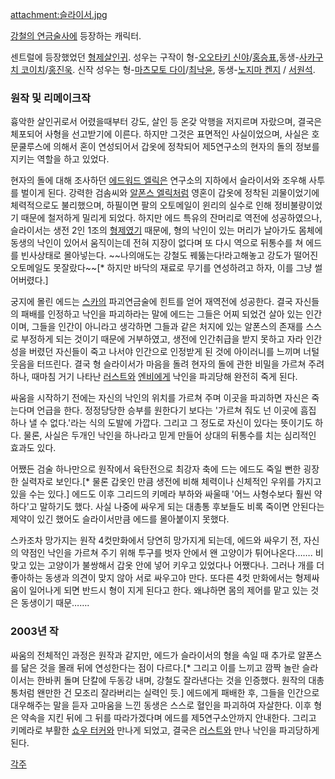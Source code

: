 attachment:슬라이서.jpg

[[강철의 연금술사]]에 등장하는 캐릭터. 

센트럴에 등장했었던 [[형제]]살인귀. 성우는 구작이 형-[[오오타키 신야]]/[[홍승표]],동생-[[사카구치 코이치]]/[[홍진욱]]. 신작 성우는 형-[[마츠모토 다이]]/[[최낙윤]], 동생-[[노지마 켄지]] / [[서원석]].

=== 원작 및 리메이크작 ===
흉악한 살인귀로서 어렸을때부터 강도, 살인 등 온갖 악행을 저지르며 자랐으며, 결국은 체포되어 사형을 선고받기에 이른다. 하지만 그것은 표면적인 사실이었으며, 사실은 호문쿨루스에 의해서 혼이 연성되어서 갑옷에 정착되어 제5연구소의 현자의 돌의 정보를 지키는 역할을 하고 있었다. 

현자의 돌에 대해 조사하던 [[에드워드 엘릭]]은 연구소의 지하에서 슬라이서와 조우해 사투를 벌이게 된다. 강력한 검솜씨와 [[알폰스 엘릭]]처럼 영혼이 갑옷에 정착된 괴물이었기에 체력적으로도 불리했으며, 하필이면 팔의 오토메일이 윈리의 실수로 인해 정비불량이었기 때문에 철저하게 밀리게 되었다. 하지만 에드 특유의 잔머리로 역전에 성공하였으나, 슬라이서는 생전 2인 1조의 [[형제]]였기 때문에, 형의 낙인이 있는 머리가 날아가도 몸체에 동생의 낙인이 있어서 움직이는데 전혀 지장이 없다며 또 다시 역으로 뒤통수를 쳐 에드를 빈사상태로 몰아넣는다. ~~나의애도는 강철도 꿰뚫는다!라고해놓고 강도가 떨어진 오토메일도 못잘랐다~~[* 하지만 바닥의 재료로 무기를 연성하려고 하자, 이를 그냥 썰어버렸다.]

궁지에 몰린 에드는 [[스카(강철의 연금술사)|스카]]의 파괴연금술에 힌트를 얻어 재역전에 성공한다. 결국 자신들의 패배를 인정하고 낙인을 파괴하라는 말에 에드는 그들은 어찌 되었건 살아 있는 인간이며, 그들을 인간이 아니라고 생각하면 그들과 같은 처지에 있는 알폰스의 존재를 스스로 부정하게 되는 것이기 때문에 거부하였고, 생전에 인간취급을 받지 못하고 자라 인간성을 버렸던 자신들이 죽고 나서야 인간으로 인정받게 된 것에 아이러니를 느끼며 너털웃음을 터뜨린다. 
결국 형 슬라이서가 마음을 돌려 현자의 돌에 관한 비밀을 가르쳐 주려 하나, 때마침 거기 나타난 [[러스트(강철의 연금술사)|러스트]]와 [[엔비(강철의 연금술사)|엔비]]에게 낙인을 파괴당해 완전히 죽게 된다. 

싸움을 시작하기 전에는 자신의 낙인의 위치를 가르쳐 주며 이곳을 파괴하면 자신은 죽는다며 언급을 한다. 정정당당한 승부를 원한다기 보다는 '가르쳐 줘도 넌 이곳에 흠집 하나 낼 수 없다.'라는 식의 도발에 가깝다. 그리고 그 정도로 자신이 있다는 뜻이기도 하다. 물론, 사실은 두개인 낙인을 하나라고 믿게 만들어 상대의 뒤통수를 치는 심리적인 효과도 있다.

어쨌든 검술 하나만으로 원작에서 육탄전으로 최강자 축에 드는 에드도 죽일 뻔한 굉장한 실력자로 보인다.[* 물론 갑옷인 만큼 생전에 비해 체력이나 신체적인 우위를 가지고 있을 수는 있다.] 에드도 이후 그리드의 키메라 부하와 싸울때 '어느 사형수보다 훨씬 약하다'고 말하기도 했다. 사실 나중에 싸우게 되는 대총통 후보들도 비록 죽이면 안된다는 제약이 있긴 했어도 슬라이서만큼 에드를 몰아붙이지 못했다.

스카조차 망가지는 원작 4컷만화에서 당연히 망가지게 되는데, 에드와 싸우기 전, 자신의 약점인 낙인을 가르쳐 주기 위해 투구를 벗자 안에서 왠 고양이가 튀어나온다……. 비맞고 있는 고양이가 불쌍해서 갑옷 안에 넣어 키우고 있었다나 어쨌다나. 그러나 개를 더 좋아하는 동생과 의견이 맞지 않아 서로 싸우고야 만다.
또다른 4컷 만화에서는 형제싸움이 일어나게 되면 반드시 형이 지게 된다고 한다. 왜냐하면 몸의 제어를 맡고 있는 것은 동생이기 때문…….

=== 2003년 작 === 
싸움의 전체적인 과정은 원작과 같지만, 에드가 슬라이서의 형을 속일 때 추가로 알폰스를 닮은 것을 몰래 뒤에 연성한다는 점이 다르다.[* 그리고 이를 느끼고 깜짝 놀란 슬라이서는 한바퀴 돌며 단칼에 두동강 내며, 강철도 잘라낸다는 것을 인증했다. 원작의 대총통처럼 왠만한 건 모조리 잘라버리는 실력인 듯.] 에드에게 패배한 후, 그들을 인간으로 대우해주는 말을 듣자 고마움을 느낀 동생은 스스로 혈인을 파괴하여 자살한다. 이후 형은 약속을 지킨 뒤에 그 뒤를 따라가겠다며 에드를 제5연구소안까지 안내한다. 그리고 키메라로 부활한 [[쇼우 터커]]와 만나게 되었고, 결국은 [[러스트(강철의 연금술사)|러스트]]와 만나 낙인을 파괴당하게 된다. 

[[각주]] 
